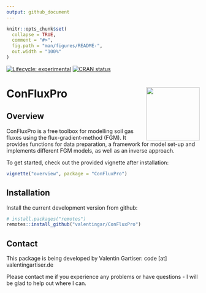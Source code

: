 ```yaml
---
output: github_document
---
```


<!-- README.md is generated from README.Rmd. Please edit that file -->

```r
knitr::opts_chunk$set(
  collapse = TRUE,
  comment = "#>",
  fig.path = "man/figures/README-",
  out.width = "100%"
)
```

<!-- badges: start -->
[![Lifecycle: experimental](https://img.shields.io/badge/lifecycle-experimental-orange.svg)](https://lifecycle.r-lib.org/articles/stages.html#experimental)
[![CRAN status](https://www.r-pkg.org/badges/version/ConFluxPro)](https://CRAN.R-project.org/package=ConFluxPro)
<!-- badges: end -->


# ConFluxPro <a><img src='inst/logo_hexagon.svg' align="right" height="139" /></a>

## Overview

ConFluxPro is a free toolbox for modelling soil gas fluxes using the flux-gradient-method (FGM). It provides functions for data preparation, a framework for model set-up and implements different FGM models, as well as an inverse approach. 

To get started, check out the provided vignette after installation:
``` r
vignette("overview", package = "ConFluxPro")
```

## Installation

Install the current development version from github: 

``` r
# install.packages("remotes")
remotes::install_github("valentingar/ConFluxPro")
```
## Contact

This package is being developed by Valentin Gartiser: 
code [at] valentingartiser.de

Please contact me if you experience any problems or have questions - I will be glad to help out where I can.

